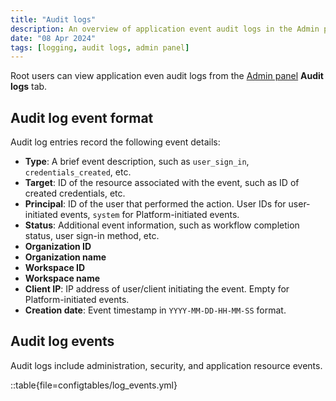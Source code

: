 ```yaml
---
title: "Audit logs"
description: An overview of application event audit logs in the Admin panel
date: "08 Apr 2024"
tags: [logging, audit logs, admin panel]
---
```


Root users can view application even audit logs from the [Admin panel](../administration/overview.mdx) **Audit logs** tab.

## Audit log event format 

Audit log entries record the following event details:

- **Type**: A brief event description, such as `user_sign_in`, `credentials_created`, etc.
- **Target**: ID of the resource associated with the event, such as ID of created credentials, etc.
- **Principal**: ID of the user that performed the action. User IDs for user-initiated events, `system` for Platform-initiated events.
- **Status**: Additional event information, such as workflow completion status, user sign-in method, etc.
- **Organization ID**
- **Organization name**
- **Workspace ID**
- **Workspace name**
- **Client IP**: IP address of user/client initiating the event. Empty for Platform-initiated events.
- **Creation date**: Event timestamp in `YYYY-MM-DD-HH-MM-SS` format.

## Audit log events

Audit logs include administration, security, and application resource events.

::table{file=configtables/log_events.yml}
